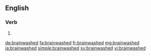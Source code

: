 ==English==

===Verb===
{{head|en|verb form}}

# {{en-past of|brainwash}}

[[de:brainwashed]]
[[fa:brainwashed]]
[[fr:brainwashed]]
[[mg:brainwashed]]
[[ja:brainwashed]]
[[simple:brainwashed]]
[[sv:brainwashed]]
[[vi:brainwashed]]